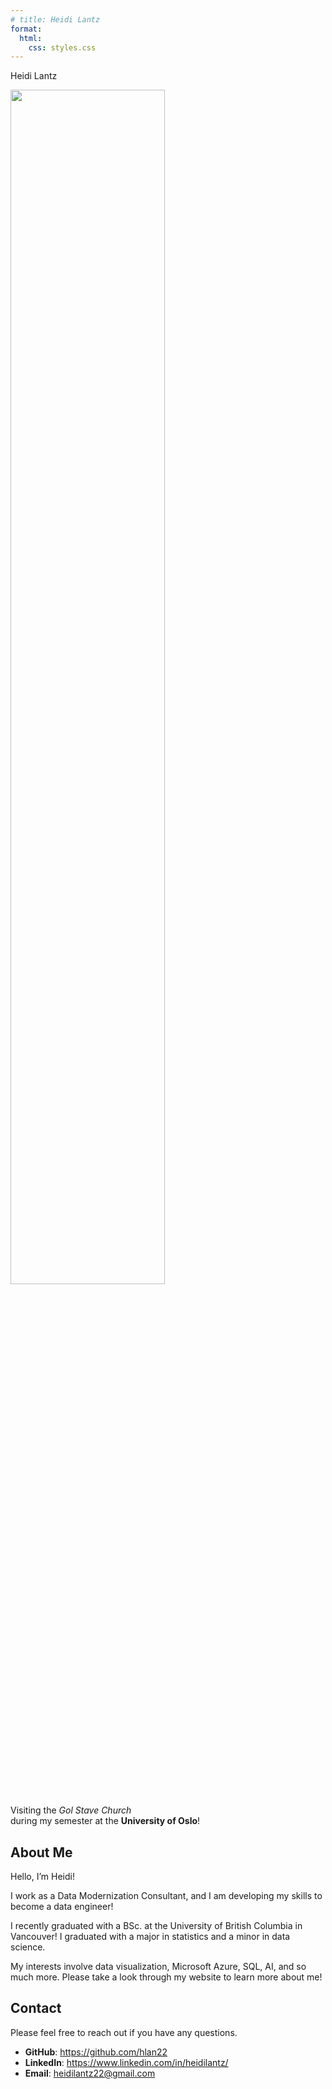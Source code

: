 ```yaml
---
# title: Heidi Lantz
format:
  html:
    css: styles.css
---
```


<div class="centered-title">Heidi Lantz</div>
::: {.image-text-container}

::: {#fig-profile-picture}

![](outputs/norway_image.jpg){width=70% height=70%}

Visiting the *Gol Stave Church* <br>
during my semester at the **University of Oslo**!
:::

<div>
## About Me

Hello, I'm Heidi! 

I work as a Data Modernization Consultant, and I am developing my skills to become a data engineer!

I recently graduated with a BSc. at the University of British Columbia in Vancouver! I graduated with a major in statistics and a minor in data science.

My interests involve data visualization, Microsoft Azure, SQL, AI, and so much more. 
Please take a look through my website to learn more about me!

## Contact
Please feel free to reach out if you have any questions.

-   **GitHub**: <https://github.com/hlan22>
-   **LinkedIn**: <https://www.linkedin.com/in/heidilantz/>
-   **Email**: [heidilantz22\@gmail.com](mailto:heidilantz22@gmail.com){.email}

</div>
:::
